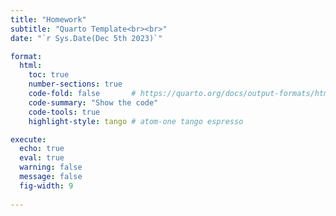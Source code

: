 ```yaml
---
title: "Homework"
subtitle: "Quarto Template<br><br>" 
date: "`r Sys.Date(Dec 5th 2023)`"

format: 
  html:
    toc: true
    number-sections: true
    code-fold: false       # https://quarto.org/docs/output-formats/html-code.html
    code-summary: "Show the code"
    code-tools: true
    highlight-style: tango # atom-one tango espresso

execute: 
  echo: true
  eval: true
  warning: false
  message: false
  fig-width: 9
  
---
```




